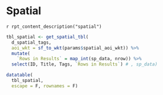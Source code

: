 
# Spatial

`r rpt_content_description("spatial")`

```r
tbl_spatial <- get_spatial_tbl(
  d_spatial_tags, 
  aoi_wkt = sf_to_wkt(params$spatial_aoi_wkt)) %>% 
  mutate(
    `Rows in Results` = map_int(sp_data, nrow)) %>% 
  select(ID, Title, Tags, `Rows in Results`) # , sp_data)

datatable(
  tbl_spatial, 
  escape = F, rownames = F)
```
